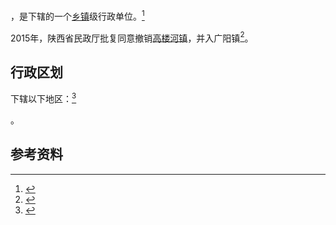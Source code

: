 {{中国乡级行政区|61/02/03/102/000}}

'''{{PAGENAMEBASE}}'''，是{{PRC admin/fullname|61/02/03/102/000|3}}下辖的一个[[乡镇|乡镇]]级行政单位。<ref>{{PRC admin/ref sgc|{{PRC admin/parent|61/02/03/102/000}}}}</ref>

2015年，陕西省民政厅批复同意撤销[[高楼河镇|高楼河镇]]，并入广阳镇<ref>{{Cite web |url=http://news.xinhuanet.com/local/2015-06/28/c_127959075.htm |title=陕西省民政厅关于陕西省乡镇行政区划调整的公告 |accessdate=2017-09-13 |archive-date=2017-09-13 |archive-url=https://web.archive.org/web/20170913183916/http://news.xinhuanet.com/local/2015-06/28/c_127959075.htm |dead-url=no }}</ref>。

== 行政区划 ==

{{PAGENAMEBASE}}下辖以下地区：<ref>{{PRC admin/ref sgc|61/02/03/102/000}}</ref>

{{PRC admin/children|61/02/03/102/000}}。

== 参考资料 ==

{{reflist}}

{{行政区划小作品}}
{{PRC admin/navcat|61/02/03/102/000}}